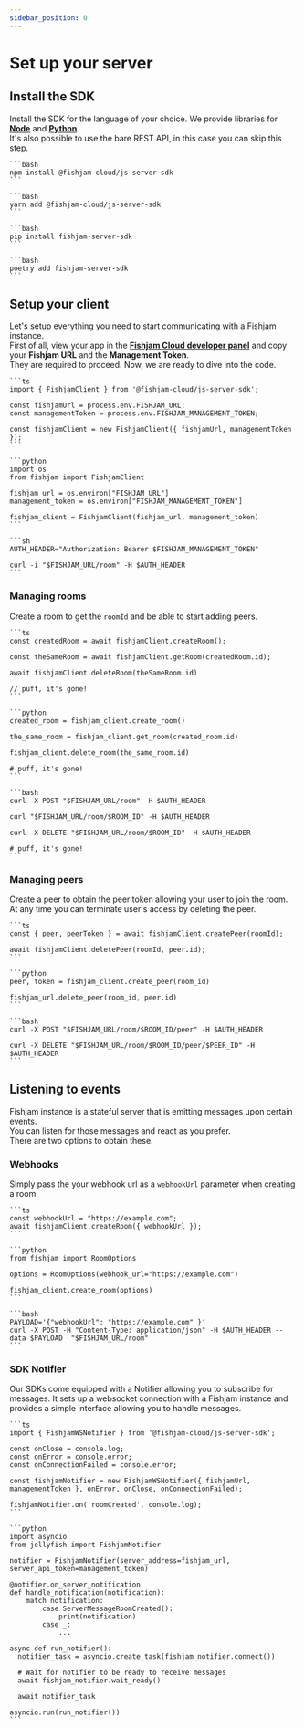```yaml
---
sidebar_position: 0
---
```



# Set up your server

## Install the SDK

Install the SDK for the language of your choice. We provide libraries for [**Node**](https://github.com/fishjam-cloud/js-server-sdk) and [**Python**](https://github.com/fishjam-cloud/js-server-sdk).  
It's also possible to use the bare REST API, in this case you can skip this step.

<Tabs groupId="sdk">
  <TabItem value="npm" label="NPM">
  
    ```bash
    npm install @fishjam-cloud/js-server-sdk
    ```

  </TabItem>

  <TabItem value="yarn" label="YARN">

    ```bash
    yarn add @fishjam-cloud/js-server-sdk
    ```

  </TabItem>

  <TabItem value="pip" label="PIP">

    ```bash
    pip install fishjam-server-sdk
    ```

  </TabItem>

  <TabItem value="poetry" label="POETRY">

    ```bash
    poetry add fishjam-server-sdk
    ```

  </TabItem>
</Tabs>

## Setup your client

Let's setup everything you need to start communicating with a Fishjam instance.  
First of all, view your app in the [**Fishjam Cloud developer panel**](https://fishjam.io/app) and copy your **Fishjam URL** and the **Management Token**.  
They are required to proceed. Now, we are ready to dive into the code.

<Tabs groupId="language">
  <TabItem value="ts" label="Typescript">
  
    ```ts
    import { FishjamClient } from '@fishjam-cloud/js-server-sdk';

    const fishjamUrl = process.env.FISHJAM_URL;
    const managementToken = process.env.FISHJAM_MANAGEMENT_TOKEN;

    const fishjamClient = new FishjamClient({ fishjamUrl, managementToken });
    ```

  </TabItem>

  <TabItem value="python" label="Python">

    ```python
    import os
    from fishjam import FishjamClient

    fishjam_url = os.environ["FISHJAM_URL"]
    management_token = os.environ["FISHJAM_MANAGEMENT_TOKEN"]

    fishjam_client = FishjamClient(fishjam_url, management_token)
    ```

  </TabItem>

  <TabItem value="curl" label="cURL">

    ```sh
    AUTH_HEADER="Authorization: Bearer $FISHJAM_MANAGEMENT_TOKEN"

    curl -i "$FISHJAM_URL/room" -H $AUTH_HEADER
    ```

  </TabItem>
</Tabs>

### Managing rooms

Create a room to get the `roomId` and be able to start adding peers.

<Tabs groupId="language">
  <TabItem value="ts" label="Typescript">
  
    ```ts
    const createdRoom = await fishjamClient.createRoom();

    const theSameRoom = await fishjamClient.getRoom(createdRoom.id);

    await fishjamClient.deleteRoom(theSameRoom.id)

    // puff, it's gone!
    ```

  </TabItem>

  <TabItem value="python" label="Python">

    ```python
    created_room = fishjam_client.create_room()

    the_same_room = fishjam_client.get_room(created_room.id)

    fishjam_client.delete_room(the_same_room.id)

    # puff, it's gone!
    ```

  </TabItem>

  <TabItem value="curl" label="cURL">

    ```bash
    curl -X POST "$FISHJAM_URL/room" -H $AUTH_HEADER

    curl "$FISHJAM_URL/room/$ROOM_ID" -H $AUTH_HEADER

    curl -X DELETE "$FISHJAM_URL/room/$ROOM_ID" -H $AUTH_HEADER

    # puff, it's gone!
    ```

  </TabItem>
</Tabs>

### Managing peers

Create a peer to obtain the peer token allowing your user to join the room.
At any time you can terminate user's access by deleting the peer.

<Tabs groupId="language">
  <TabItem value="ts" label="Typescript">
  
    ```ts
    const { peer, peerToken } = await fishjamClient.createPeer(roomId);

    await fishjamClient.deletePeer(roomId, peer.id);
    ```

  </TabItem>

  <TabItem value="python" label="Python">

    ```python
    peer, token = fishjam_client.create_peer(room_id)

    fishjam_url.delete_peer(room_id, peer.id)
    ```

  </TabItem>

  <TabItem value="curl" label="cURL">

    ```bash
    curl -X POST "$FISHJAM_URL/room/$ROOM_ID/peer" -H $AUTH_HEADER

    curl -X DELETE "$FISHJAM_URL/room/$ROOM_ID/peer/$PEER_ID" -H $AUTH_HEADER
    ```

  </TabItem>
</Tabs>

## Listening to events

Fishjam instance is a stateful server that is emitting messages upon certain events.  
You can listen for those messages and react as you prefer.  
There are two options to obtain these.

### Webhooks

Simply pass the your webhook url as a `webhookUrl` parameter when creating a room.

<Tabs groupId="language">
  <TabItem value="ts" label="Typescript">
  
    ```ts
    const webhookUrl = "https://example.com";
    await fishjamClient.createRoom({ webhookUrl });
    ```

  </TabItem>

  <TabItem value="python" label="Python">

    ```python
    from fishjam import RoomOptions

    options = RoomOptions(webhook_url="https://example.com")

    fishjam_client.create_room(options)
    ```

  </TabItem>

  <TabItem value="curl" label="cURL">

    ```bash
    PAYLOAD='{"webhookUrl": "https://example.com" }'
    curl -X POST -H "Content-Type: application/json" -H $AUTH_HEADER --data $PAYLOAD  "$FISHJAM_URL/room"
    ```

  </TabItem>

</Tabs>

### SDK Notifier

Our SDKs come equipped with a Notifier allowing you to subscribe for messages.
It sets up a websocket connection with a Fishjam instance and provides a simple interface allowing you to handle messages.

<Tabs groupId="language">
  <TabItem value="ts" label="Typescript">
  
    ```ts
    import { FishjamWSNotifier } from '@fishjam-cloud/js-server-sdk';

    const onClose = console.log;
    const onError = console.error;
    const onConnectionFailed = console.error;

    const fishjamNotifier = new FishjamWSNotifier({ fishjamUrl, managementToken }, onError, onClose, onConnectionFailed);

    fishjamNotifier.on('roomCreated', console.log);
    ```

  </TabItem>

  <TabItem value="python" label="Python">

    ```python
    import asyncio
    from jellyfish import FishjamNotifier

    notifier = FishjamNotifier(server_address=fishjam_url, server_api_token=management_token)

    @notifier.on_server_notification
    def handle_notification(notification):
        match notification:
            case ServerMessageRoomCreated():
                print(notification)
            case _:
                ...

    async def run_notifier():
      notifier_task = asyncio.create_task(fishjam_notifier.connect())

      # Wait for notifier to be ready to receive messages
      await fishjam_notifier.wait_ready()

      await notifier_task

    asyncio.run(run_notifier())
    ```

  </TabItem>

</Tabs>
